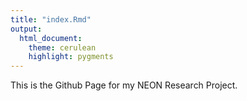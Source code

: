 ```yaml
---
title: "index.Rmd"
output: 
  html_document:
    theme: cerulean
    highlight: pygments
---
```


This is the Github Page for my NEON Research Project.
